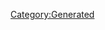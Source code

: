 {{Texts/Music
 |ID=127
 |MusicName=ライオン【MIRROR ver.】
 |OfficialName=ライオン
 |VocalName=シェリル・ノーム starring May'n、ランカ・リー＝中島愛
 |VocalNameLF=シェリル・ノーム starring May'n、ランカ・リー＝中島愛
 |Description=作品：マクロスF

歌手：シェリル・ノーム starring May'n、
　　　ランカ・リー＝中島愛

作詞：Gabriela Robin
作曲：菅野よう子
 |BuyURL=https://recochoku.jp/song/S20167577/
 |StoryDesc=
 |StoryTitle=
 |BannerId=3
 |AnmStoreURL=https://anime.dmkt-sp.jp/animestore/ci_pc?workId=20494
}}
[[Category:Generated]]
